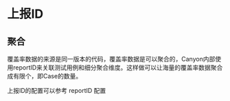 # 上报ID

## 聚合

覆盖率数据的来源是同一版本的代码，覆盖率数据是可以聚合的，Canyon内部使用reportID来关联测试用例和细分聚合维度。这样做可以让海量的覆盖率数据聚合成有限个，即Case的数量。


<Callout type="info" emoji="ℹ️">
  上报ID的配置可以参考 reportID 配置
</Callout>
